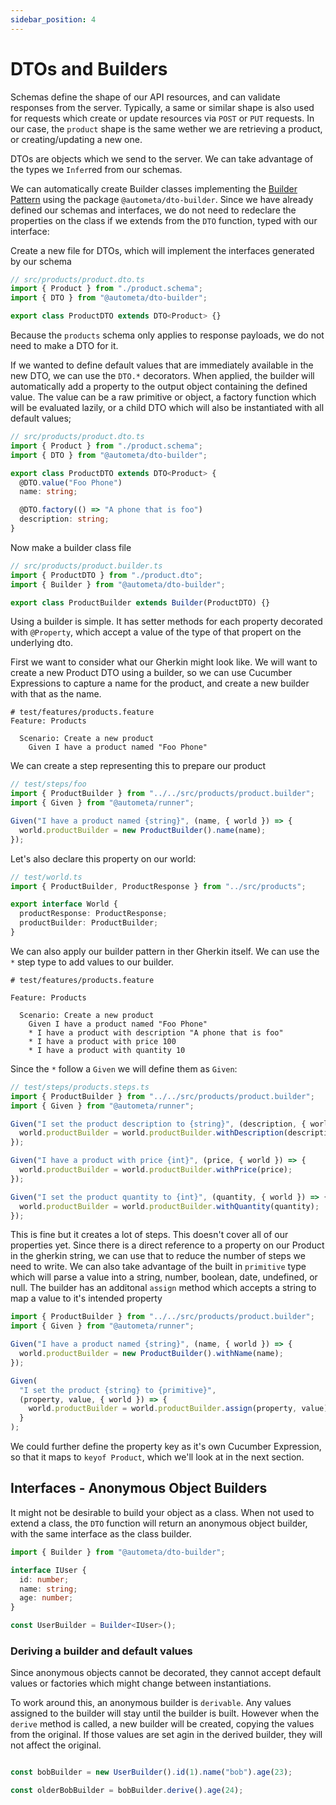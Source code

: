```yaml
---
sidebar_position: 4
---
```


# DTOs and Builders

Schemas define the shape of our API resources, and can validate responses from the server.
Typically, a same or similar shape is also used for requests which create or update resources
via `POST` or `PUT` requests. In our case, the `product` shape is the same wether we are
retrieving a product, or creating/updating a new one.

DTOs are objects which we send to the server. We can take advantage of the types we
`Infer`red from our schemas.

We can automatically create Builder classes implementing the [Builder Pattern](https://en.wikipedia.org/wiki/Builder_pattern)
using the package `@autometa/dto-builder`. Since we have already defined our schemas and interfaces,
we do not need to redeclare the properties on the class if we extends from the `DTO` function, typed
with our interface:

Create a new file for DTOs, which will implement the interfaces generated by our schema

```ts
// src/products/product.dto.ts
import { Product } from "./product.schema";
import { DTO } from "@autometa/dto-builder";

export class ProductDTO extends DTO<Product> {}
```

Because the `products` schema only applies to response payloads, we do not need to make a DTO for it.

If we wanted to define default values that are immediately available in the new DTO, we can
use the `DTO.*` decorators. When applied, the builder will automatically add a property to the output
object containing the defined value. The value can be a raw primitive or object, a factory function which will
be evaluated lazily, or a child DTO which will also be instantiated with all default values;

```ts
// src/products/product.dto.ts
import { Product } from "./product.schema";
import { DTO } from "@autometa/dto-builder";

export class ProductDTO extends DTO<Product> {
  @DTO.value("Foo Phone")
  name: string;

  @DTO.factory(() => "A phone that is foo")
  description: string;
}
```

Now make a builder class file

```ts
// src/products/product.builder.ts
import { ProductDTO } from "./product.dto";
import { Builder } from "@autometa/dto-builder";

export class ProductBuilder extends Builder(ProductDTO) {}
```

Using a builder is simple. It has setter methods for each property decorated with `@Property`,
which accept a value of the type of that propert on the underlying dto.

First we want to consider what our Gherkin might look like. We will want to create a new Product DTO
using a builder, so we can use Cucumber Expressions to capture a name for the product, and create
a new builder with that as the name.

```gherkin
# test/features/products.feature
Feature: Products

  Scenario: Create a new product
    Given I have a product named "Foo Phone"
```

We can create a step representing this to prepare our product

```ts
// test/steps/foo
import { ProductBuilder } from "../../src/products/product.builder";
import { Given } from "@autometa/runner";

Given("I have a product named {string}", (name, { world }) => {
  world.productBuilder = new ProductBuilder().name(name);
});
```

Let's also declare this property on our world:

```ts
// test/world.ts
import { ProductBuilder, ProductResponse } from "../src/products";

export interface World {
  productResponse: ProductResponse;
  productBuilder: ProductBuilder;
}
```

We can also apply our builder pattern in ther Gherkin itself. We can use the `*` step
type to add values to our builder.

```gherkin
# test/features/products.feature

Feature: Products

  Scenario: Create a new product
    Given I have a product named "Foo Phone"
    * I have a product with description "A phone that is foo"
    * I have a product with price 100
    * I have a product with quantity 10
```

Since the `*` follow a `Given` we will define them as `Given`:

```ts
// test/steps/products.steps.ts
import { ProductBuilder } from "../../src/products/product.builder";
import { Given } from "@autometa/runner";

Given("I set the product description to {string}", (description, { world }) => {
  world.productBuilder = world.productBuilder.withDescription(description);
});

Given("I have a product with price {int}", (price, { world }) => {
  world.productBuilder = world.productBuilder.withPrice(price);
});

Given("I set the product quantity to {int}", (quantity, { world }) => {
  world.productBuilder = world.productBuilder.withQuantity(quantity);
});
```

This is fine but it creates a lot of steps. This doesn't cover all of our properties yet.
Since there is a direct reference to a property on our Product in the gherkin string, we can
use that to reduce the number of steps we need to write. We can also take advantage of the
built in `primitive` type which will parse a value into a string, number, boolean, date, undefined,
or null. The builder has an additonal `assign` method which accepts a string to map a value to it's
intended property

```ts
import { ProductBuilder } from "../../src/products/product.builder";
import { Given } from "@autometa/runner";

Given("I have a product named {string}", (name, { world }) => {
  world.productBuilder = new ProductBuilder().withName(name);
});

Given(
  "I set the product {string} to {primitive}",
  (property, value, { world }) => {
    world.productBuilder = world.productBuilder.assign(property, value);
  }
);
```

We could further define the property key as it's own Cucumber Expression, so that it maps
to `keyof Product`, which we'll look at in the next section.


## Interfaces - Anonymous Object Builders

It might not be desirable to build your object as a class. When not used
to extend a class, the `DTO` function will return an anonymous object builder,
with the same interface as the class builder.

```ts
import { Builder } from "@autometa/dto-builder";

interface IUser {
  id: number;
  name: string;
  age: number;
}

const UserBuilder = Builder<IUser>();
```

### Deriving a builder and default values

Since anonymous objects cannot be decorated, they cannot
accept default values or factories which might change between
instantiations.

To work around this, an anonymous builder is `derivable`. Any values
assigned to the builder will stay until the builder is built. However
when the `derive` method is called, a new builder will be created,
copying the values from the original. If those values are set agin
in the derived builder, they will not affect the original.

```ts

const bobBuilder = new UserBuilder().id(1).name("bob").age(23);

const olderBobBuilder = bobBuilder.derive().age(24);
```
